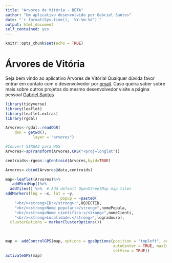 ```yaml
---
title: "Árvores de Vitória - BETA"
author: "Um aplicativo desenvolvido por Gabriel Santos"
date: "`r format(Sys.time(), '%Y-%m-%d')`"
output: html_document
self_contained: yes
---
```


```r
knitr::opts_chunk$set(echo = TRUE)
```

# Árvores de Vitória

Seja bem vindo ao aplicativo Árvores de Vitória! Qualquer dúvida favor entrar em contato com o desenvolvedor por [email](mailto:ssantos.gabriel@gmail.com). Caso queira saber sobre mais sobre outros projetos do mesmo desenvolvedor visite a página pessoal [Gabriel Santos](https://ecosantos.netlify.app/)


```r
library(tidyverse)
library(leaflet)
library(leaflet.extras)
library(rgdal)
```

```r
Arvores<-rgdal::readOGR(
	dsn = getwd(), 
			layer = "arvores")
```

```r
#Convert SIRGAS para WGS
Arvores<-spTransform(Arvores,CRS("+proj=longlat"))
```

```r
centroids<-rgeos::gCentroid(Arvores,byid=TRUE)

Arvores<-cbind(Arvores@data,centroids)
```

```r
map<-leaflet(Arvores)%>%
   addMiniMap()%>%
  addTiles() %>%  # Add default OpenStreetMap map tiles
addMarkers(lng = ~x, lat = ~y,
                        popup = ~paste0(
	"<br/><strong>ID:</strong>:",OBJECTID,
	"<br/><strong>Nome popular:</strong>",nomePopula,
	"<br/><strong>Nome científico:</strong>",nomeCienti,
	"<br/><strong>Localidade:</strong>",logradouro),
  clusterOptions = markerClusterOptions())
  
  

map <- addControlGPS(map, options = gpsOptions(position = "topleft", activate = TRUE, 
                                               autoCenter = TRUE, maxZoom = 20, 
                                               setView = TRUE))
activateGPS(map)

```
